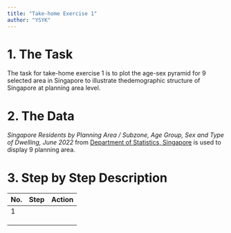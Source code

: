 ```yaml
---
title: "Take-home Exercise 1"
author: "YSYK"
---
```


# 1. The Task

The task for take-home exercise 1 is to plot the age-sex pyramid for 9 selected area in Singapore to illustrate thedemographic structure of Singapore at planning area level.

# 2. The Data

*Singapore Residents by Planning Area / Subzone, Age Group, Sex and Type of Dwelling, June 2022* from [Department of Statistics, Singapore](https://www.singstat.gov.sg/) is used to display 9 planning area.

# 3. Step by Step Description

| No. | Step | Action |
|-----|------|--------|
| 1   |      |        |
|     |      |        |
|     |      |        |
|     |      |        |
